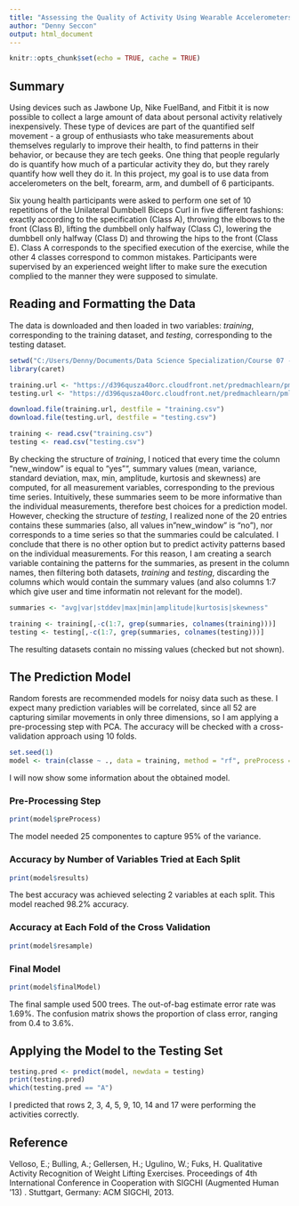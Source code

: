 ---
title: "Assessing the Quality of Activity Using Wearable Accelerometers"
author: "Denny Seccon"
output: html_document
---

```{r setup, include=FALSE}
knitr::opts_chunk$set(echo = TRUE, cache = TRUE)
```

## Summary

Using devices such as Jawbone Up, Nike FuelBand, and Fitbit it is now possible to collect a large amount of data about personal activity relatively inexpensively. These type of devices are part of the quantified self movement - a group of enthusiasts who take measurements about themselves regularly to improve their health, to find patterns in their behavior, or because they are tech geeks. One thing that people regularly do is quantify how much of a particular activity they do, but they rarely quantify how well they do it. In this project, my goal is to use data from accelerometers on the belt, forearm, arm, and dumbell of 6 participants.

Six young health participants were asked to perform one set of 10 repetitions of the Unilateral Dumbbell Biceps Curl in five different fashions: exactly according to the specification (Class A), throwing the elbows to the front (Class B), lifting the dumbbell only halfway (Class C), lowering the dumbbell only halfway (Class D) and throwing the hips to the front (Class E). Class A corresponds to the specified execution of the exercise, while the other 4 classes correspond to common mistakes. Participants were supervised by an experienced weight lifter to make sure the execution complied to the manner they were supposed to simulate.

## Reading and Formatting the Data

The data is downloaded and then loaded in two variables: *training*, corresponding to the training dataset, and *testing*, corresponding to the testing dataset.

```{r data1, include=FALSE}
setwd("C:/Users/Denny/Documents/Data Science Specialization/Course 07 - Practical Machine Learning/Project/")
library(caret)
```

```{r data2}
training.url <- "https://d396qusza40orc.cloudfront.net/predmachlearn/pml-training.csv"
testing.url <- "https://d396qusza40orc.cloudfront.net/predmachlearn/pml-testing.csv"

download.file(training.url, destfile = "training.csv")
download.file(testing.url, destfile = "testing.csv")

training <- read.csv("training.csv")
testing <- read.csv("testing.csv")
```

By checking the structure of *training*, I noticed that every time the column "new_window" is equal to "yes"", summary values (mean, variance, standard deviation, max, min, amplitude, kurtosis and skewness) are computed, for all measurement variables, corresponding to the previous time series. Intuitively, these summaries seem to be more informative than the individual measurements, therefore best choices for a prediction model. However, checking the structure of *testing*, I realized none of the 20 entries contains these summaries (also, all values in "new_window" is "no"), nor corresponds to a time series so that the summaries could be calculated. I conclude that there is no other option but to predict activity patterns based on the individual measurements. For this reason, I am creating a search variable containing the patterns for the summaries, as present in the column names, then filtering both datasets, *training* and *testing*, discarding the columns which would contain the summary values (and also columns 1:7 which give user and time informatin not relevant for the model).

```{r filters}
summaries <- "avg|var|stddev|max|min|amplitude|kurtosis|skewness"

training <- training[,-c(1:7, grep(summaries, colnames(training)))]
testing <- testing[,-c(1:7, grep(summaries, colnames(testing)))]
```

The resulting datasets contain no missing values (checked but not shown).

## The Prediction Model

Random forests are recommended models for noisy data such as these. I expect many prediction variables will be correlated, since all 52 are capturing similar movements in only three dimensions, so I am applying a pre-processing step with PCA. The accuracy will be checked with a cross-validation approach using 10 folds.

```{r model, message = FALSE, warning = FALSE}
set.seed(1)
model <- train(classe ~ ., data = training, method = "rf", preProcess = "pca", trControl = trainControl(method = "cv", number = 10))
```

I will now show some information about the obtained model.

### Pre-Processing Step

```{r preprocess, echo = FALSE}
print(model$preProcess)
```

The model needed 25 componentes to capture 95% of the variance.

### Accuracy by Number of Variables Tried at Each Split

```{r results, echo = FALSE}
print(model$results)
```

The best accuracy was achieved selecting 2 variables at each split. This model reached 98.2% accuracy.

### Accuracy at Each Fold of the Cross Validation

```{r crossval, echo = FALSE}
print(model$resample)
```

### Final Model

```{r finalmodel, echo = FALSE}
print(model$finalModel)
```

The final sample used 500 trees. The out-of-bag estimate error rate was 1.69%. The confusion matrix shows the proportion of class error, ranging from 0.4 to 3.6%.

## Applying the Model to the Testing Set

```{r testing}
testing.pred <- predict(model, newdata = testing)
print(testing.pred)
which(testing.pred == "A")
```

I predicted that rows 2, 3, 4, 5, 9, 10, 14 and 17 were performing the activities correctly.

## Reference

Velloso, E.; Bulling, A.; Gellersen, H.; Ugulino, W.; Fuks, H. Qualitative Activity Recognition of Weight Lifting Exercises. Proceedings of 4th International Conference in Cooperation with SIGCHI (Augmented Human '13) . Stuttgart, Germany: ACM SIGCHI, 2013.